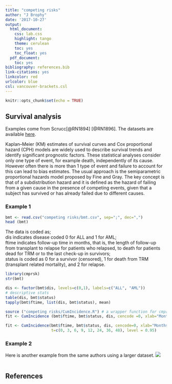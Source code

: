 ```yaml
---
title: "competing risks"
author: "J Brophy"
date: '2017-10-27'
output:
  html_document:
    css: lab.css
    highlight: tango
    theme: cerulean
    toc: yes
    toc_float: yes
  pdf_document:
    toc: yes
bibliography: references.bib
link-citations: yes
linkcolor: red
urlcolor: blue
csl: vancouver-brackets.csl
---
```



```r
knitr::opts_chunk$set(echo = TRUE)
```

## Survival analysis

Examples come from Scrucc[@RN1894] [@RN1896]. The datasets are available [here](http://www.stat.unipg.it/luca/R/).

Kaplan–Meier (KM) estimates of survival curves and Cox proportional hazard (CPH) models are
widely used to describe survival trends and identify significant prognostic factors. These statistical analyses
consider only one type of event, for example death, independently of its cause. However often there is more than 1 type of event and failure to account for this can lead to bias estimates. The usual approach is the semiparametric proportional hazards model proposed by Fine and Gray. The key concept is that of a  subdistribution hazard and it is defined as the hazard of failing from a given cause in the presence of competing events, given that a subject has survived or has already failed due to different causes.

### Example 1
```r
bmt <- read.csv("competing risks/bmt.csv", sep=";", dec=",")
head (bmt)
```
The data is coded as;      
dis indicates disease coded 0 for ALL and 1 for AML;       
ftime indicates follow-up time in months, that is, the
length of follow-up from transplant to relapse for patients
who relapsed, to death for patients dead for TRM or to the
last check-up in survivors;        
status is coded as 0 for a survivor (censored), 1 for death from TRM (transplant related mortality), and 2 for relapse.

```r
library(cmprsk)
str(bmt)

dis <- factor(bmt$dis, levels=c(0,1), labels=c("ALL", "AML"))
# descriptive stats
table(dis, bmt$status)
tapply(bmt$ftime, list(dis, bmt$status), mean)

source ("competing risks/CumIncidence.R") # a wrapper function for cmprisk written by Scrucc 
fit <- CumIncidence (bmt$ftime, bmt$status, dis, cencode =0, xlab="Months")

fit <- CumIncidence(bmt$ftime, bmt$status, dis, cencode=0, xlab="Months",
                    t=c(0, 3, 6, 9, 12, 24, 36, 48), level = 0.95)

```

### Example 2

Here is another example from the same authors using a larger dataset. ![](figures/table competing.png)     


```r

```

## References
